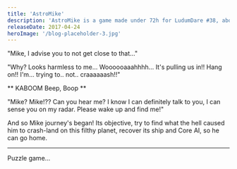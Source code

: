 ```yaml
---
title: 'AstroMike'
description: 'AstroMike is a game made under 72h for LudumDare #38, about a space explorer whoose mission has gone wrong.'
releaseDate: 2017-04-24
heroImage: '/blog-placeholder-3.jpg'
---
```


"Mike, I advise you to not get close to that…"

"Why? Looks harmless to me… Woooooaaahhhh… It's pulling us in!! Hang on!! I'm… trying to.. not.. craaaaaash!!"

** KABOOM Beep, Boop **

"Mike? Mike!?? Can you hear me? I know I can definitely talk to you, I can sense you on my radar. Please wake up and find me!"

And so Mike journey's began! Its objective, try to find what the hell caused him to crash-land on this filthy planet, recover its ship and Core AI, so he can go home.

---

Puzzle game...